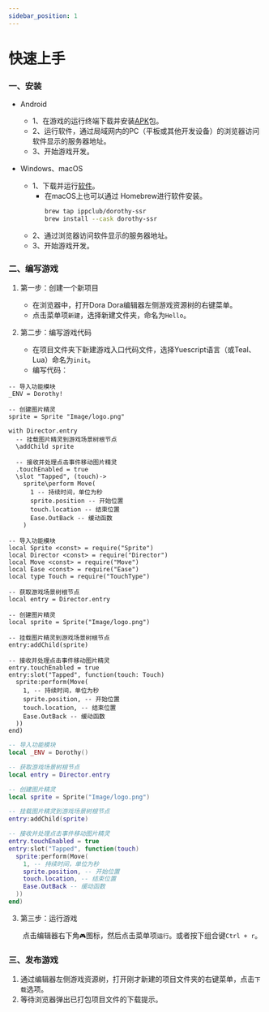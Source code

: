 ```yaml
---
sidebar_position: 1
---
```



# 快速上手

### 一、安装

- Android
	- 1、在游戏的运行终端下载并安装[APK](https://github.com/ippclub/Dorothy-SSR/releases/latest)包。
	- 2、运行软件，通过局域网内的PC（平板或其他开发设备）的浏览器访问软件显示的服务器地址。
	- 3、开始游戏开发。

- Windows、macOS
	- 1、下载并运行[软件](https://github.com/ippclub/Dorothy-SSR/releases/latest)。
		- 在macOS上也可以通过 Homebrew进行软件安装。
			```sh
			brew tap ippclub/dorothy-ssr 
			brew install --cask dorothy-ssr
			```
	- 2、通过浏览器访问软件显示的服务器地址。
	- 3、开始游戏开发。

### 二、编写游戏

1. 第一步：创建一个新项目

	- 在浏览器中，打开Dora Dora编辑器左侧游戏资源树的右键菜单。
	- 点击菜单项`新建`，选择新建文件夹，命名为`Hello`。

2. 第二步：编写游戏代码

	- 在项目文件夹下新建游戏入口代码文件，选择Yuescript语言（或Teal、Lua）命名为`init`。
	- 编写代码：

<Tabs>
<TabItem value="yue" label="Yuescript">

```yue title="Hello/init.yue"
-- 导入功能模块
_ENV = Dorothy!

-- 创建图片精灵
sprite = Sprite "Image/logo.png"

with Director.entry
  -- 挂载图片精灵到游戏场景树根节点
  \addChild sprite

  -- 接收并处理点击事件移动图片精灵
  .touchEnabled = true
  \slot "Tapped", (touch)->
    sprite\perform Move(
      1 -- 持续时间，单位为秒
      sprite.position -- 开始位置
      touch.location -- 结束位置
      Ease.OutBack -- 缓动函数
    )
```

</TabItem>
<TabItem value="tl" label="Teal">

```teal title="Hello/init.tl"
-- 导入功能模块
local Sprite <const> = require("Sprite")
local Director <const> = require("Director")
local Move <const> = require("Move")
local Ease <const> = require("Ease")
local type Touch = require("TouchType")

-- 获取游戏场景树根节点
local entry = Director.entry

-- 创建图片精灵
local sprite = Sprite("Image/logo.png")

-- 挂载图片精灵到游戏场景树根节点
entry:addChild(sprite)

-- 接收并处理点击事件移动图片精灵
entry.touchEnabled = true
entry:slot("Tapped", function(touch: Touch)
  sprite:perform(Move(
    1, -- 持续时间，单位为秒
    sprite.position, -- 开始位置
    touch.location, -- 结束位置
    Ease.OutBack -- 缓动函数
  ))
end)
```

</TabItem>
<TabItem value="lua" label="Lua">

```lua title="Hello/init.lua"
-- 导入功能模块
local _ENV = Dorothy()

-- 获取游戏场景树根节点
local entry = Director.entry

-- 创建图片精灵
local sprite = Sprite("Image/logo.png")

-- 挂载图片精灵到游戏场景树根节点
entry:addChild(sprite)

-- 接收并处理点击事件移动图片精灵
entry.touchEnabled = true
entry:slot("Tapped", function(touch)
  sprite:perform(Move(
    1, -- 持续时间，单位为秒
    sprite.position, -- 开始位置
    touch.location, -- 结束位置
    Ease.OutBack -- 缓动函数
  ))
end)
```

</TabItem>
</Tabs>

3. 第三步：运行游戏

&emsp;&emsp;点击编辑器右下角`🎮`图标，然后点击菜单项`运行`。或者按下组合键`Ctrl + r`。

### 三、发布游戏

1. 通过编辑器左侧游戏资源树，打开刚才新建的项目文件夹的右键菜单，点击`下载`选项。
2. 等待浏览器弹出已打包项目文件的下载提示。